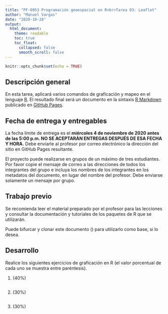 ```yaml
---
title: "PF-0953 Programación geoespacial en R<br>Tarea 03: Leaflet"
author: "Manuel Vargas"
date: "2020-10-28"
output:
  html_document:
    theme: readable    
    toc: true
    toc_float:
      collapsed: false
      smooth_scroll: false  
---
```


```r
knitr::opts_chunk$set(echo = TRUE)
```

## Descripción general
En esta tarea, aplicará varios comandos de graficación y mapeo en el lenguaje [R](https://www.r-project.org/). El resultado final será un documento en la sintaxis [R Markdown](https://rmarkdown.rstudio.com/) publicado en [GitHub Pages](https://pages.github.com/).

## Fecha de entrega y entregables
La fecha límite de entrega es el **miércoles 4 de noviembre de 2020 antes de las 5:00 p.m. NO SE ACEPTARÁN ENTREGAS DESPUÉS DE ESA FECHA Y HORA.** Debe enviarle al profesor por correo electrónico la dirección del sitio en GitHub Pages resultante.

El proyecto puede realizarse en grupos de un máximo de tres estudiantes. Por favor copie el mensaje de correo a las direcciones de todos los integrantes del grupo e incluya los nombres de los integrantes en los metadatos del documento, en lugar del nombre del profesor. Debe enviarse solamente un mensaje por grupo.

## Trabajo previo
Se recomienda leer el material preparado por el profesor para las lecciones y consultar la documentación y tutoriales de los paquetes de R que se utilizarán.

Puede bifurcar y clonar este documento ([]()) para utilizarlo como base, si lo desea.

## Desarrollo
Realice los siguientes ejercicios de graficación en R (el valor porcentual de cada uno se muestra entre paréntesis).

1. (40%) 

```r
```

2. (30%) 

```r

```

3. (30%)

```r

```
